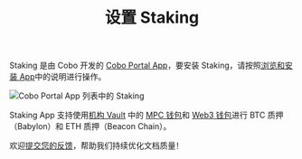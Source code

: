 ﻿---
title: "设置 Staking"
sidebarTitle: "设置 Staking"
lang: "zh-hans"
description: "按照说明安装 Staking 应用，确保支持 BTC 和 ETH 的质押操作。"
---
Staking 是由 Cobo 开发的 [Cobo Portal App](/cn/apps/introduction)，要安装 Staking，请按照[浏览和安装 App](/cn/apps/browse-and-install)中的说明进行操作。

<img src="/cn/images/portal-apps/staking/set-up.png" className="screenshot_full_screen" alt="Cobo Portal App 列表中的 Staking" />

<Info>Staking App 支持使用[机构 Vault](/cn/portal/mpc-wallets/ocw/create-mpc-vault) 中的 [MPC 钱包](/cn/portal/mpc-wallets/introduction)和 [Web3 钱包](/cn/portal/custodial-wallets/web3-wallets/set-up)进行 BTC 质押（Babylon）和 ETH 质押（Beacon Chain）。</Info>

<Tip>欢迎[提交您的反馈](https://forms.zohopublic.com/cobo/form/DocumentFeedbackForm/formperma/QvLOhxJv1_JMsJ-1dleZ8Itb_7rzN-LtgvsDdxosoVI?referrername=manuals)，帮助我们持续优化文档质量！</Tip>